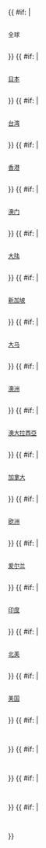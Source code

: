 <!--
-->{{ #if: {{{WW<includeonly>|</includeonly>}}}  | <div style="overflow:hidden; width:100%;"><sup style="font-style:normal;">全球</sup>  {{{WW}}}</div>  }}<!--
-->{{ #if: {{{JP<includeonly>|</includeonly>}}}  | <div style="overflow:hidden; width:100%;"><sup style="font-style:normal;">[[日本]]</sup>  {{{JP}}}</div>  }}<!--
-->{{ #if: {{{TW<includeonly>|</includeonly>}}}  | <div style="overflow:hidden; width:100%;"><sup style="font-style:normal;">[[中华民国|台湾]]</sup>  {{{TW}}}</div>  }}<!--
-->{{ #if: {{{HK<includeonly>|</includeonly>}}}  | <div style="overflow:hidden; width:100%;"><sup style="font-style:normal;">[[香港]]</sup>  {{{HK}}}</div>  }}<!--
-->{{ #if: {{{MO<includeonly>|</includeonly>}}}  | <div style="overflow:hidden; width:100%;"><sup style="font-style:normal;">[[澳门]]</sup>  {{{MO}}}</div>  }}<!--
-->{{ #if: {{{CN<includeonly>|</includeonly>}}}  | <div style="overflow:hidden; width:100%;"><sup style="font-style:normal;">[[中国大陆|大陆]]</sup>  {{{CN}}}</div>  }}<!--
-->{{ #if: {{{SG<includeonly>|</includeonly>}}}  | <div style="overflow:hidden; width:100%;"><sup style="font-style:normal;">[[新加坡]]</sup>  {{{SG}}}</div>  }}<!--
-->{{ #if: {{{MY<includeonly>|</includeonly>}}}  | <div style="overflow:hidden; width:100%;"><sup style="font-style:normal;">[[马来西亚|大马]]</sup>  {{{MY}}}</div>  }}<!--
-->{{ #if: {{{AU<includeonly>|</includeonly>}}}  | <div style="overflow:hidden; width:100%;"><sup style="font-style:normal;">[[澳大利亚|澳洲]]</sup>  {{{AU}}}</div>  }}<!--
-->{{ #if: {{{AUS<includeonly>|</includeonly>}}}  | <div style="overflow:hidden; width:100%;"><sup style="font-style:normal;">[[澳大拉西亞]]</sup>  {{{AUS}}}</div>  }}<!--
-->{{ #if: {{{CA<includeonly>|</includeonly>}}}  | <div style="overflow:hidden; width:100%;"><sup style="font-style:normal;">[[加拿大]]</sup>  {{{CA}}}</div>  }}<!--
-->{{ #if: {{{EU<includeonly>|</includeonly>}}}  | <div style="overflow:hidden; width:100%;"><sup style="font-style:normal;">[[欧洲]]</sup>  {{{EU}}}</div>  }}<!--
-->{{ #if: {{{IE<includeonly>|</includeonly>}}}  | <div style="overflow:hidden; width:100%;"><sup style="font-style:normal;">[[爱尔兰]]</sup>  {{{IE}}}</div>  }}<!--
-->{{ #if: {{{IN<includeonly>|</includeonly>}}}  | <div style="overflow:hidden; width:100%;"><sup style="font-style:normal;">[[印度]]</sup>  {{{IN}}}</div>  }}<!--
-->{{ #if: {{{NA<includeonly>|</includeonly>}}}  | <div style="overflow:hidden; width:100%;"><sup style="font-style:normal;">[[北美洲|北美]]</sup>  {{{NA}}}</div>  }}<!--
-->{{ #if: {{{US<includeonly>|</includeonly>}}}  | <div style="overflow:hidden; width:100%;"><sup style="font-style:normal;">[[美国]]</sup>  {{{US}}}</div>  }}<!--
-->{{ #if: {{{r1<includeonly>|</includeonly>}}}  | <div style="overflow:hidden; width:100%;"><sup style="font-style:normal;">{{{r1}}}</sup>  {{{l1}}}</div>  }}<!--
-->{{ #if: {{{r2<includeonly>|</includeonly>}}}  | <div style="overflow:hidden; width:100%;"><sup style="font-style:normal;">{{{r2}}}</sup>  {{{l2}}}</div>  }}<!--
-->{{ #if: {{{r3<includeonly>|</includeonly>}}}  | <div style="overflow:hidden; width:100%;"><sup style="font-style:normal;">{{{r3}}}</sup>  {{{l3}}}</div>  }}<!--
-->{{ #if: {{{1<includeonly>|</includeonly>}}}  | <div style="overflow:hidden; width:100%;"><sup style="font-style:normal;">{{{1|}}}</sup>  {{{2|}}}</div>  }}<noinclude>

{{Doc}}

</noinclude>